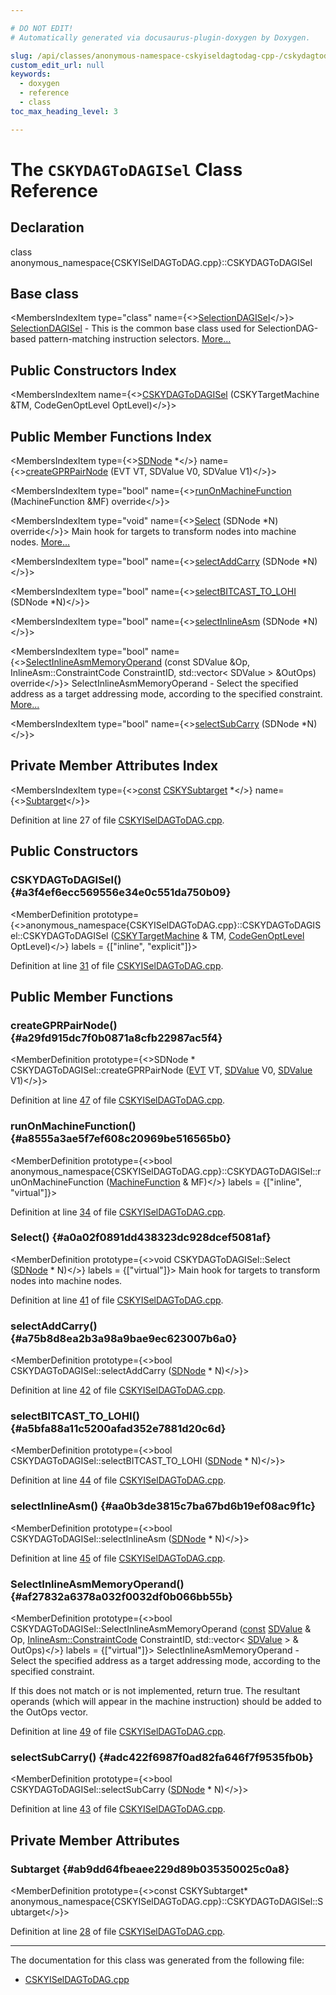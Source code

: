```yaml
---

# DO NOT EDIT!
# Automatically generated via docusaurus-plugin-doxygen by Doxygen.

slug: /api/classes/anonymous-namespace-cskyiseldagtodag-cpp-/cskydagtodagisel
custom_edit_url: null
keywords:
  - doxygen
  - reference
  - class
toc_max_heading_level: 3

---
```





# The `CSKYDAGToDAGISel` Class Reference

<DoxygenPage pluginConfig={pluginConfig}>



## Declaration

<CodeBlock>class anonymous_namespace{CSKYISelDAGToDAG.cpp}::CSKYDAGToDAGISel</CodeBlock>

## Base class

<MembersIndex>

<MembersIndexItem
  type="class"
  name={<><a href="/docs/api/classes/llvm/selectiondagisel">SelectionDAGISel</a></>}>
<a href="/docs/api/classes/llvm/selectiondagisel">SelectionDAGISel</a> - This is the common base class used for SelectionDAG-based pattern-matching instruction selectors. <a href="/docs/api/classes/llvm/selectiondagisel/#details">More...</a>
</MembersIndexItem>

</MembersIndex>

## Public Constructors Index

<MembersIndex>

<MembersIndexItem
  name={<><a href="#a3f4ef6ecc569556e34e0c551da750b09">CSKYDAGToDAGISel</a> (CSKYTargetMachine &amp;TM, CodeGenOptLevel OptLevel)</>}>
</MembersIndexItem>

</MembersIndex>

## Public Member Functions Index

<MembersIndex>

<MembersIndexItem
  type={<><a href="/docs/api/classes/llvm/sdnode">SDNode</a> &#42;</>}
  name={<><a href="#a29fd915dc7f0b0871a8cfb22987ac5f4">createGPRPairNode</a> (EVT VT, SDValue V0, SDValue V1)</>}>
</MembersIndexItem>

<MembersIndexItem
  type="bool"
  name={<><a href="#a8555a3ae5f7ef608c20969be516565b0">runOnMachineFunction</a> (MachineFunction &amp;MF) override</>}>
</MembersIndexItem>

<MembersIndexItem
  type="void"
  name={<><a href="#a0a02f0891dd438323dc928dcef5081af">Select</a> (SDNode &#42;N) override</>}>
Main hook for targets to transform nodes into machine nodes. <a href="#a0a02f0891dd438323dc928dcef5081af">More...</a>
</MembersIndexItem>

<MembersIndexItem
  type="bool"
  name={<><a href="#a75b8d8ea2b3a98a9bae9ec623007b6a0">selectAddCarry</a> (SDNode &#42;N)</>}>
</MembersIndexItem>

<MembersIndexItem
  type="bool"
  name={<><a href="#a5bfa88a11c5200afad352e7881d20c6d">selectBITCAST&#95;TO&#95;LOHI</a> (SDNode &#42;N)</>}>
</MembersIndexItem>

<MembersIndexItem
  type="bool"
  name={<><a href="#aa0b3de3815c7ba67bd6b19ef08ac9f1c">selectInlineAsm</a> (SDNode &#42;N)</>}>
</MembersIndexItem>

<MembersIndexItem
  type="bool"
  name={<><a href="#af27832a6378a032f0032df0b066bb55b">SelectInlineAsmMemoryOperand</a> (const SDValue &amp;Op, InlineAsm::ConstraintCode ConstraintID, std::vector&lt; SDValue &gt; &amp;OutOps) override</>}>
SelectInlineAsmMemoryOperand - Select the specified address as a target addressing mode, according to the specified constraint. <a href="#af27832a6378a032f0032df0b066bb55b">More...</a>
</MembersIndexItem>

<MembersIndexItem
  type="bool"
  name={<><a href="#adc422f6987f0ad82fa646f7f9535fb0b">selectSubCarry</a> (SDNode &#42;N)</>}>
</MembersIndexItem>

</MembersIndex>

## Private Member Attributes Index

<MembersIndex>

<MembersIndexItem
  type={<><a href="/docs/api/files/lib/lib/target/lib/target/aarch64/aarch64promoteconstant-cpp/#a90f8350fecae261c25be85d38b451bff">const</a> <a href="/docs/api/classes/llvm/cskysubtarget">CSKYSubtarget</a> &#42;</>}
  name={<><a href="#ab9dd64fbeaee229d89b035350025c0a8">Subtarget</a></>}>
</MembersIndexItem>

</MembersIndex>


Definition at line 27 of file <a href="/docs/api/files/lib/lib/target/lib/target/csky/cskyiseldagtodag-cpp">CSKYISelDAGToDAG.cpp</a>.

<SectionDefinition>

## Public Constructors

### CSKYDAGToDAGISel() {#a3f4ef6ecc569556e34e0c551da750b09}

<MemberDefinition
  prototype={<>anonymous&#95;namespace&#123;CSKYISelDAGToDAG.cpp&#125;::CSKYDAGToDAGISel::CSKYDAGToDAGISel (<a href="/docs/api/classes/llvm/cskytargetmachine">CSKYTargetMachine</a> &amp; TM, <a href="/docs/api/namespaces/llvm/#a8ec1bf8d7b792ca9fac56f8514db18d2">CodeGenOptLevel</a> OptLevel)</>}
  labels = {["inline", "explicit"]}>

Definition at line <a href="/docs/api/files/lib/lib/target/lib/target/csky/cskyiseldagtodag-cpp/#l00031">31</a> of file <a href="/docs/api/files/lib/lib/target/lib/target/csky/cskyiseldagtodag-cpp">CSKYISelDAGToDAG.cpp</a>.
</MemberDefinition>

</SectionDefinition>

<SectionDefinition>

## Public Member Functions

### createGPRPairNode() {#a29fd915dc7f0b0871a8cfb22987ac5f4}

<MemberDefinition
  prototype={<>SDNode &#42; CSKYDAGToDAGISel::createGPRPairNode (<a href="/docs/api/structs/llvm/evt">EVT</a> VT, <a href="/docs/api/classes/llvm/sdvalue">SDValue</a> V0, <a href="/docs/api/classes/llvm/sdvalue">SDValue</a> V1)</>}>

Definition at line <a href="/docs/api/files/lib/lib/target/lib/target/csky/cskyiseldagtodag-cpp/#l00047">47</a> of file <a href="/docs/api/files/lib/lib/target/lib/target/csky/cskyiseldagtodag-cpp">CSKYISelDAGToDAG.cpp</a>.
</MemberDefinition>

### runOnMachineFunction() {#a8555a3ae5f7ef608c20969be516565b0}

<MemberDefinition
  prototype={<>bool anonymous&#95;namespace&#123;CSKYISelDAGToDAG.cpp&#125;::CSKYDAGToDAGISel::runOnMachineFunction (<a href="/docs/api/classes/llvm/machinefunction">MachineFunction</a> &amp; MF)</>}
  labels = {["inline", "virtual"]}>

Definition at line <a href="/docs/api/files/lib/lib/target/lib/target/csky/cskyiseldagtodag-cpp/#l00034">34</a> of file <a href="/docs/api/files/lib/lib/target/lib/target/csky/cskyiseldagtodag-cpp">CSKYISelDAGToDAG.cpp</a>.
</MemberDefinition>

### Select() {#a0a02f0891dd438323dc928dcef5081af}

<MemberDefinition
  prototype={<>void CSKYDAGToDAGISel::Select (<a href="/docs/api/classes/llvm/sdnode">SDNode</a> &#42; N)</>}
  labels = {["virtual"]}>
Main hook for targets to transform nodes into machine nodes.

Definition at line <a href="/docs/api/files/lib/lib/target/lib/target/csky/cskyiseldagtodag-cpp/#l00041">41</a> of file <a href="/docs/api/files/lib/lib/target/lib/target/csky/cskyiseldagtodag-cpp">CSKYISelDAGToDAG.cpp</a>.
</MemberDefinition>

### selectAddCarry() {#a75b8d8ea2b3a98a9bae9ec623007b6a0}

<MemberDefinition
  prototype={<>bool CSKYDAGToDAGISel::selectAddCarry (<a href="/docs/api/classes/llvm/sdnode">SDNode</a> &#42; N)</>}>

Definition at line <a href="/docs/api/files/lib/lib/target/lib/target/csky/cskyiseldagtodag-cpp/#l00042">42</a> of file <a href="/docs/api/files/lib/lib/target/lib/target/csky/cskyiseldagtodag-cpp">CSKYISelDAGToDAG.cpp</a>.
</MemberDefinition>

### selectBITCAST&#95;TO&#95;LOHI() {#a5bfa88a11c5200afad352e7881d20c6d}

<MemberDefinition
  prototype={<>bool CSKYDAGToDAGISel::selectBITCAST&#95;TO&#95;LOHI (<a href="/docs/api/classes/llvm/sdnode">SDNode</a> &#42; N)</>}>

Definition at line <a href="/docs/api/files/lib/lib/target/lib/target/csky/cskyiseldagtodag-cpp/#l00044">44</a> of file <a href="/docs/api/files/lib/lib/target/lib/target/csky/cskyiseldagtodag-cpp">CSKYISelDAGToDAG.cpp</a>.
</MemberDefinition>

### selectInlineAsm() {#aa0b3de3815c7ba67bd6b19ef08ac9f1c}

<MemberDefinition
  prototype={<>bool CSKYDAGToDAGISel::selectInlineAsm (<a href="/docs/api/classes/llvm/sdnode">SDNode</a> &#42; N)</>}>

Definition at line <a href="/docs/api/files/lib/lib/target/lib/target/csky/cskyiseldagtodag-cpp/#l00045">45</a> of file <a href="/docs/api/files/lib/lib/target/lib/target/csky/cskyiseldagtodag-cpp">CSKYISelDAGToDAG.cpp</a>.
</MemberDefinition>

### SelectInlineAsmMemoryOperand() {#af27832a6378a032f0032df0b066bb55b}

<MemberDefinition
  prototype={<>bool CSKYDAGToDAGISel::SelectInlineAsmMemoryOperand (<a href="/docs/api/files/lib/lib/target/lib/target/aarch64/aarch64promoteconstant-cpp/#a90f8350fecae261c25be85d38b451bff">const</a> <a href="/docs/api/classes/llvm/sdvalue">SDValue</a> &amp; Op, <a href="/docs/api/classes/llvm/inlineasm/#af73223719f15f8ca95f36ce43aa9d6d0">InlineAsm::ConstraintCode</a> ConstraintID, std::vector&lt; <a href="/docs/api/classes/llvm/sdvalue">SDValue</a> &gt; &amp; OutOps)</>}
  labels = {["virtual"]}>
SelectInlineAsmMemoryOperand - Select the specified address as a target addressing mode, according to the specified constraint.

If this does not match or is not implemented, return true. The resultant operands (which will appear in the machine instruction) should be added to the OutOps vector.

Definition at line <a href="/docs/api/files/lib/lib/target/lib/target/csky/cskyiseldagtodag-cpp/#l00049">49</a> of file <a href="/docs/api/files/lib/lib/target/lib/target/csky/cskyiseldagtodag-cpp">CSKYISelDAGToDAG.cpp</a>.
</MemberDefinition>

### selectSubCarry() {#adc422f6987f0ad82fa646f7f9535fb0b}

<MemberDefinition
  prototype={<>bool CSKYDAGToDAGISel::selectSubCarry (<a href="/docs/api/classes/llvm/sdnode">SDNode</a> &#42; N)</>}>

Definition at line <a href="/docs/api/files/lib/lib/target/lib/target/csky/cskyiseldagtodag-cpp/#l00043">43</a> of file <a href="/docs/api/files/lib/lib/target/lib/target/csky/cskyiseldagtodag-cpp">CSKYISelDAGToDAG.cpp</a>.
</MemberDefinition>

</SectionDefinition>

<SectionDefinition>

## Private Member Attributes

### Subtarget {#ab9dd64fbeaee229d89b035350025c0a8}

<MemberDefinition
  prototype={<>const CSKYSubtarget&#42; anonymous&#95;namespace&#123;CSKYISelDAGToDAG.cpp&#125;::CSKYDAGToDAGISel::Subtarget</>}>

Definition at line <a href="/docs/api/files/lib/lib/target/lib/target/csky/cskyiseldagtodag-cpp/#l00028">28</a> of file <a href="/docs/api/files/lib/lib/target/lib/target/csky/cskyiseldagtodag-cpp">CSKYISelDAGToDAG.cpp</a>.
</MemberDefinition>

</SectionDefinition>

<hr/>

The documentation for this class was generated from the following file:

<ul>
<li><a href="/docs/api/files/lib/lib/target/lib/target/csky/cskyiseldagtodag-cpp">CSKYISelDAGToDAG.cpp</a></li>
</ul>

</DoxygenPage>
